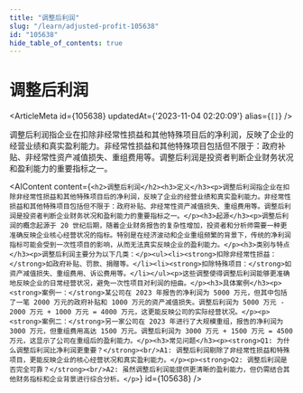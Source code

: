 ```yaml
---
title: "调整后利润"
slug: "/learn/adjusted-profit-105638"
id: "105638"
hide_table_of_contents: true
---
```



# 调整后利润

<ArticleMeta id={105638} updatedAt={'2023-11-04 02:20:09'} alias={`[]`} />
<div className='border-solid border-b border-t-0 my-4 border-[var(--ifm-color-gray-300)]' />

调整后利润指企业在扣除非经常性损益和其他特殊项目后的净利润，反映了企业的经营业绩和真实盈利能力。非经常性损益和其他特殊项目包括但不限于：政府补贴、非经常性资产减值损失、重组费用等。调整后利润是投资者判断企业财务状况和盈利能力的重要指标之一。

<AIContent content={`<h2>调整后利润</h2><h3>定义</h3><p>调整后利润指企业在扣除非经常性损益和其他特殊项目后的净利润，反映了企业的经营业绩和真实盈利能力。非经常性损益和其他特殊项目包括但不限于：政府补贴、非经常性资产减值损失、重组费用等。调整后利润是投资者判断企业财务状况和盈利能力的重要指标之一。</p><h3>起源</h3><p>调整后利润的概念起源于 20 世纪后期，随着企业财务报告的复杂性增加，投资者和分析师需要一种更准确反映企业核心经营状况的指标。特别是在经济波动和企业重组频繁的背景下，传统的净利润指标可能会受到一次性项目的影响，从而无法真实反映企业的盈利能力。</p><h3>类别与特点</h3><p>调整后利润主要分为以下几类：</p><ul><li><strong>扣除非经常性损益：</strong>如政府补贴、罚款、捐赠等。</li><li><strong>扣除特殊项目：</strong>如资产减值损失、重组费用、诉讼费用等。</li></ul><p>这些调整使得调整后利润能够更准确地反映企业的日常经营状况，避免一次性项目对利润的扭曲。</p><h3>具体案例</h3><p><strong>案例一：</strong>某公司在 2023 年报告的净利润为 5000 万元，但其中包括了一笔 2000 万元的政府补贴和 1000 万元的资产减值损失。调整后利润为 5000 万元 - 2000 万元 + 1000 万元 = 4000 万元，这更能反映公司的实际经营状况。</p><p><strong>案例二：</strong>另一家公司在 2023 年进行了大规模重组，报告的净利润为 3000 万元，但重组费用高达 1500 万元。调整后利润为 3000 万元 + 1500 万元 = 4500 万元，这显示了公司在重组后的盈利能力。</p><h3>常见问题</h3><p><strong>Q1: 为什么调整后利润比净利润更重要？</strong><br/>A1: 调整后利润剔除了非经常性损益和特殊项目，更能反映企业的核心经营状况和真实盈利能力。</p><p><strong>Q2: 调整后利润是否完全可靠？</strong><br/>A2: 虽然调整后利润能提供更清晰的盈利能力，但仍需结合其他财务指标和企业背景进行综合分析。</p>`} id={105638} />
